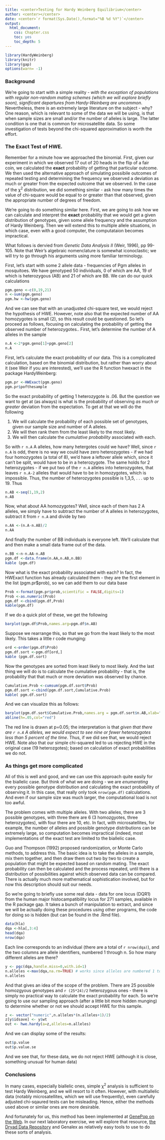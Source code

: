 ```yaml
---
title: <center>Testing for Hardy Weinberg Equilibrium</center>
author: <center></center>
date: <center>`r format(Sys.Date(),format="%B %d %Y")`</center>
output:
  html_document:
    css: Chapter.css
    toc: yes
    toc_depth: 5
---
```

```r
library(HardyWeinberg)
library(knitr)
library(gap)
options(warn= -1)
```

### Background

We're going to start with a simple reality - *with the exception of populations with regular non-random mating schemes (which we will explore briefly soon), significant departures from Hardy-Weinberg are uncommon*.  Nevertheless, there is an extremely large literature on the subject - why?  One reason, which is relevant to some of the data we will be using, is that when sample sizes are small and/or the number of alleles is large.  The latter condition is one that is common for microsatellite data.  So some investigation of tests beyond the chi-squared approximation is worth the effort.

### The Exact Test of HWE.

Remember for a minute how we approached the binomial.  First, given our experiment in which we observed 17 out of 20 heads in the flip of a fair coin, we calculated the **exact** probability of getting that particular outcome.  We then used the alternative approach of simulating possibile outcomes of repeated testing and determining the frequency we observed a deviation as much or greater from the expected outcome that we observed.  In the case of the &chi;^2^ distribution, we did something similar - ask how many times the value of chi-square would be equal to or greater than that observed, given the appropriate number of degrees of freedom.

We're going to do something similar here.  First, we are going to ask how we can calculate and interpret the **exact** probability that we would get a given distribution of genotypes, given some allele frequency and the assumption of Hardy Weinberg.  Then we will extend this to multiple allele situations, in which case, even with a good computer, the computataion becomes impractical.

What follows is dervied from *Genetic Data Analysis II* (Weir, 1996), pp 99-105.  Note that Weir's algebraic nomenclature is somewhat iconoclastic; we will try to go through his arguments using more familiar terminology.

First, let's start with some 2 allele data - frequencies of Pgm alleles in mosquitoes.  We have genotyped 50 individuals, 0 of which are AA, 19 of which is heterozygous (AB) and 21 of which are BB.  We can do our quick calculations

```r
pgm.geno <-c(0,19,21)
n <-sum(pgm.geno)
pgm.hw <-hw(pgm.geno)
```

And we can see that with an unadjusted chi-square test, we would reject the hypothesis of HWE.  However, note also that the expected number of AA homozygotes is small (2), so this result could be questioned.  So let's proceed as follows, focusing on calculating the probability of getting the observed number of heterozygotes..  First, let's determine the number of A alleles in the sample

```r
n.A <-2*pgm.geno[1]+pgm.geno[2]
n.A
```

First, let's calculate the exact probability of our data.  This is a complicated calculation, based on the binomial distribution, but rather than worry about it (see Weir if you are interested), we'll use the R function hwexact in the package HardyWeinberg:

```r
pgm.pr <-HWExact(pgm.geno)
pgm.pr$pofthesample
```

So the exact probability of getting 1 heterozygote is .06.  But the question we want to get at (as always) is what is the probability of observing *as much or greater* deviation from the expectation.  To get at that we will do the following

1.  We will calculate the probability of each possible set of genotypes, given our sample size and number of A alleles.
2.  We will then rank them from the least likely to the most likely.
3.  We will then calculate the *cumulative probability* associated with each.


So with `r n.A` A alleles, how many hetergotes could we have?  Well, since `r n.A` is odd, there is no way we could have zero heterozygotes - if we had four homozygotes (a total of 8), we'd have a leftover allele which, since it can't be split, would have to be in a heterozygote.  The same holds for 2 heterozygotes - if we put two of the `r n.A` alleles into heterozygotes, that leaves `r n.A-2` alleles that would have to be in homozygotes, which is impossible.  Thus, the number of heterozygotes possible is 1,3,5, . . . up to 19.  Thus

```r
n.AB <-seq(1,19,2)
n.AB
```

Now, what about AA homozygotes?  Well, since each of them has 2 A alleles, we simply have to subtract the number of A alleles in heterozygotes, subtract it from `r n.A` and divide by two

```r
n.AA <-(n.A-n.AB)/2
n.AA
```
And finally the number of BB individuals is everyone left.  We'll calculate that and then make a small data frame out of the data.

```r
n.BB <-n-n.AA-n.AB
pgm.df <-data.frame(n.AA,n.AB,n.BB)
kable (pgm.df)
```


Now what is the exact probability associated with each?  In fact, the HWExact function has already calculated them - they are the first element in the list (pgm.pr$prob), so we can add them to our data base

```r

Prob <-format(pgm.pr$prob,scientific = FALSE,digits=1)
Prob <-as.numeric(Prob)
pgm.df <-cbind(pgm.df,Prob)
kable(pgm.df)
```

If we do a quick plot of these, we get the following

```r
barplot(pgm.df$Prob,names.arg=pgm.df$n.AB)
```

Suppose we rearrange this, so that we go from the least likely to the most likely.  This takes a little r code munging:

```r
ord <-order(pgm.df$Prob)
pgm.df.sort <-pgm.df[ord,]
kable (pgm.df.sort)
```

Now the genotypes are sorted from least likely to most likely. And the last thing we will do is to calculate the cumulative probability - that is, the probability that that much or more deviation was observed by chance.

```r
Cumulative.Prob <-cumsum(pgm.df.sort$Prob)
pgm.df.sort <-cbind(pgm.df.sort,Cumulative.Prob)
kable( pgm.df.sort)
```

And we can visualize this as follows:

```r
barplot(pgm.df.sort$Cumulative.Prob,names.arg = pgm.df.sort$n.AB,xlab="Number Heterozygotes",ylab="Cumulative Probability")
abline(h=.05,col="red")
```
The red line is drawn at p=0.05; the interpretation is that *given that there are `r n.A` A alleles, we would expect to see nine or fewer heterozygotes less than 5 percent of the time*.  Thus, if we did see that, we would reject HWE.  Note also that our simple chi-squared led to us rejecting HWE in the original case (19 heterozgotes); based on calculation of exact probabilities we do not.

### As things get more complicated

All of this is well and good, and we can use this approach quite easily for the biallelic case.  But think of what we are doing - we are *enumerating* every possible genotype distribution and calculating the exact probability of observing it.  In this case, that really only took `nrow(pgm.df)` calculations.  And even if our sample size was much larger, the computational load is not too awful.

The problem comes with multiple alleles.  With two alleles, there are 3 possible genotypes, with three there are 6 (3 homozgyotes, three heterozygotes), with four there are 10, etc.  In fact, with microsatellites, for example, the number of alleles and possible genotype distributions can be extremely large, so computation becomes impractical (indeed, most implementations of the exact test are limited to the biallelic case.

Guo and Thompson (1992) proposed randomization, or Monte Carlo methods, to address this.  The basic idea is to take the alleles in a sample, mix them together, and then draw them out two by two to create a population that might be expected based on random mating.  The exact probability can then be calculated and the process repeated, until there is a distribution of possibilities against which observed data can be compared.  There is actually much more mathematical sophistication involved, but for now this description should suit our needs.

So we're going to briefly use some real data - data for one locus (DQR1) from the human major histocampatibility locus for 271 samples, available in the R package gap.  It takes a bunch of manipulation to extract, and since we will be actually doing these procedures using other programs, the code for doing so is hidden (but can be found in the .Rmd file).

```r
data(hla)
dqa <-hla[,3:4]
head(dqa)
nrow(dqa)
```

Each line corresponds to an individual (there are a total of `r nrow(dqa)`), and the two columns are allele identifiers, numbered 1 through n.  So how many different alleles are there?

```r
y <- pgc(dqa,handle.miss=0,with.id=1) 
n.alleles <-max(dqa,na.rm=TRUE) # works since alleles are numbered 1 to n
n.alleles
```

And that gives an idea of the scope of the problem.  There are 25 possible homozgyous genotypes and `r (25*24)/2` heterozygous ones - there is simply no practical way to calculate the exact probability for each.  So we're going to use our sampling approach (after a little bit more hidden munging) to determine whether or not we should accept HWE for this sample.

```r
z <- vector("numeric",n.alleles*(n.alleles+1)/2)
z[y$idsave] <- y$wt
out <- hwe.hardy(a=z,alleles=n.alleles)
```

And we can display some of the results:

```r

out$p.value
out$p.value.se
```

And we see that, for these data, we do not reject HWE (although it is close, something unusual for human data)

### Conclusions

In many cases, especially biallelic ones, simple &chi;^2^ analysis is sufficient to test Hardy Weinberg, and we will resort to it often.  However, with multiallelic data (notably microsatellites, which we will use frequently), even carefully adjusted chi-sqaured tests can be misleading.  Hence, either the methods used above or similar ones are more desirable.

And fortunately for us, this method has been implemented at [GenePop on the Web](http://genepop.curtin.edu.au/).  In our next laboratory exercise, we will explore that resource, [the Dryad Data Repository](http://www.datadryad.org) and Genalex as relatively easy tools to use to do these sorts of analysis.


